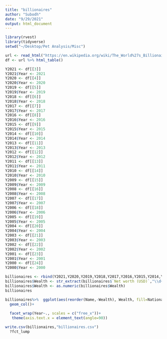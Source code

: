 ```yaml
---
title: "billionaires"
author: "Subodh"
date: "9/29/2021"
output: html_document
---
```


```r
library(rvest)
library(tidyverse)
setwd("~/Desktop/Pet Analysis/Misc")
```

```r
url <- read_html("https://en.wikipedia.org/wiki/The_World%27s_Billionaires")
df <- url %>% html_table()
```

```r
Y2021 <- df[[3]]
Y2021$Year <- 2021
Y2020 <- df[[4]]
Y2020$Year <- 2020
Y2019 <- df[[5]]
Y2019$Year <- 2019
Y2018 <- df[[6]]
Y2018$Year <- 2018
Y2017 <- df[[7]]
Y2017$Year <- 2017
Y2016 <- df[[8]]
Y2016$Year <- 2016
Y2015 <- df[[9]]
Y2015$Year <- 2015
Y2014 <- df[[10]]
Y2014$Year <- 2014
Y2013 <- df[[11]]
Y2013$Year <- 2013
Y2012 <- df[[12]]
Y2012$Year <- 2012
Y2011 <- df[[13]]
Y2011$Year <- 2011
Y2010 <- df[[14]]
Y2010$Year <- 2010
Y2009 <- df[[15]]
Y2009$Year <- 2009
Y2008 <- df[[16]]
Y2008$Year <- 2008
Y2007 <- df[[17]]
Y2007$Year <- 2007
Y2006 <- df[[18]]
Y2006$Year <- 2006
Y2005 <- df[[19]]
Y2005$Year <- 2005
Y2004 <- df[[20]]
Y2004$Year <- 2004
Y2003 <- df[[21]]
Y2003$Year <- 2003
Y2002 <- df[[22]]
Y2002$Year <- 2002
Y2001 <- df[[23]]
Y2001$Year <- 2001
Y2000 <- df[[24]]
Y2000$Year <- 2000

billionaires <- rbind(Y2021,Y2020,Y2019,Y2018,Y2017,Y2016,Y2015,Y2014,Y2013,Y2012,Y2011,Y2010,Y2009,Y2008,Y2007,Y2006,Y2005,Y2004,Y2003,Y2003,Y2002,Y2001,Y2000)
billionaires$Wealth <- str_extract(billionaires$`Net worth (USD)`,"\\d+")
billionaires$Wealth <- as.numeric(billionaires$Wealth)
billionaires

billionaires%>%  ggplot(aes(reorder(Name,-Wealth), Wealth, fill=Nationality))+
  geom_col()+
  
  facet_wrap(Year~., scales = c("free_x"))+
   theme(axis.text.x = element_text(angle=90))

write.csv(billionaires,"billionaires.csv")
  ?fct_lump
```

